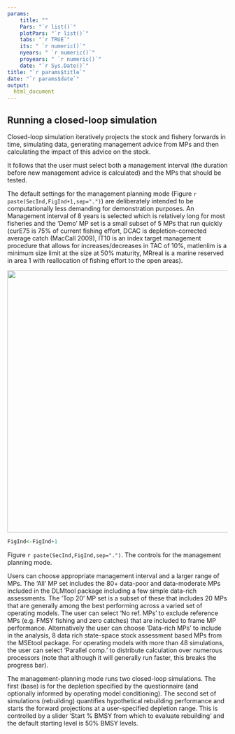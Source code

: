 ```yaml
---
params: 
    title: ""
    Pars: "`r list()`"
    plotPars: "`r list()`"
    tabs: "`r TRUE`"
    its: " `r numeric()`"
    nyears: " `r numeric()`"
    proyears: " `r numeric()`"
    date: "`r Sys.Date()`"
title: "`r params$title`"
date: "`r params$date`"
output:
  html_document
---
```




## Running a closed-loop simulation 

Closed-loop simulation iteratively projects the stock and fishery forwards in time, simulating data, generating management advice from MPs and then calculating the impact of this advice on the stock. 

It follows that the user must select both a management interval (the duration before new management advice is calculated) and the MPs that should be tested. 

The default settings for the management planning mode (Figure `r paste(SecInd,FigInd+1,sep=".")`) are deliberately intended to be computationally less demanding for demonstration purposes. An Management interval of 8 years is selected which is relatively long for most fisheries and the 'Demo' MP set is a small subset of 5 MPs that run quickly (curE75 is 75% of current fishing effort, DCAC is depletion-corrected average catch (MacCall 2009), IT10 is an index target management procedure that allows for increases/decreases in TAC of 10%, matlenlim is a minimum size limit at the size at 50% maturity, MRreal is a marine reserved in area 1 with reallocation of fishing effort to the open areas). 



<img src="./Images/Management_planning_mode.jpg" width="600">

```r

FigInd<-FigInd+1

```

Figure `r paste(SecInd,FigInd,sep=".")`. The controls for the management planning mode.  


Users can choose appropriate management interval and a larger range of MPs. The 'All' MP set includes the 80+ data-poor and data-moderate MPs included in the DLMtool package including a few simple data-rich assessments. The 'Top 20' MP set is a subset of these that includes 20 MPs that are generally among the best performing across a varied set of operating models. The user can select 'No ref. MPs' to exclude reference MPs (e.g. FMSY fishing and zero catches) that are included to frame MP performance. Alternatively the user can choose 'Data-rich MPs' to include in the analysis, 8 data rich state-space stock assessment based MPs from the MSEtool package. For operating models with more than 48 simulations, the user can select 'Parallel comp.' to distribute calculation over numerous processors (note that although it will generally run faster, this breaks the progress bar).

The management-planning mode runs two closed-loop simulations. The first (base) is for the depletion specified by the questionnaire (and optionally informed by operating model conditioning). The second set of simulations (rebuilding) quantifies hypothetical rebuilding performance and starts the forward projections at a user-specified depletion range. This is controlled by a slider 'Start % BMSY from which to evaluate rebuilding' and the default starting level is 50% BMSY levels. 

